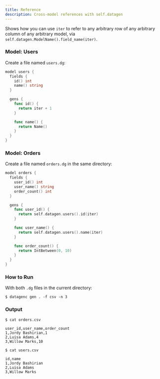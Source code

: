```yaml
---
title: Reference
description: Cross-model references with self.datagen
---
```



Shows how you can use `iter` to refer to any arbitrary row of any arbitrary column of any arbitrary model, via `self.datagen.ModelName().field_name(iter)`.

### Model: Users

Create a file named `users.dg`:

```go title="users.dg"
model users {
  fields {
    id() int
    name() string
  }

  gens {
    func id() {
      return iter + 1
    }

    func name() {
      return Name()
    }
  }
}
```

### Model: Orders

Create a file named `orders.dg` in the same directory:

```go title="orders.dg"
model orders {
  fields {
    user_id() int
    user_name() string
    order_count() int
  }

  gens {
    func user_id() {
      return self.datagen.users().id(iter)
    }

    func user_name() {
      return self.datagen.users().name(iter)
    }

    func order_count() {
      return IntBetween(0, 10)
    }
  }
}
```

### How to Run

With both `.dg` files in the current directory:

```shell
$ datagenc gen . -f csv -n 3
```

### Output
```shell
$ cat orders.csv
```
```csv
user_id,user_name,order_count
1,Jordy Bashirian,1
2,Luisa Adams,4
3,Willow Marks,10
```

```shell
$ cat users.csv
```
```csv
id,name
1,Jordy Bashirian
2,Luisa Adams
3,Willow Marks
```
